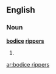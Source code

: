 ==English==

===Noun===
'''[[bodice]] [[rippers]]'''

# {{plural of|[[bodice ripper]]}}

[[ar:bodice rippers]]